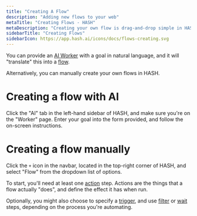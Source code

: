 ```yaml
---
title: "Creating A Flow"
description: "Adding new flows to your web"
metaTitle: "Creating Flows - HASH"
metaDescription: "Creating your own flow is drag-and-drop simple in HASH, which lets you define and automate processes with just a few clicks."
sidebarTitle: "Creating Flows"
sidebarIcon: https://app.hash.ai/icons/docs/flows-creating.svg
---
```


You can provide an [AI Worker](/guide/ai/workers) with a goal in natural language, and it will "translate" this into a [flow](/guide/flows).

Alternatively, you can manually create your own flows in HASH.

# Creating a flow with AI

Click the "AI" tab in the left-hand sidebar of HASH, and make sure you're on the "Worker" page. Enter your goal into the form provided, and follow the on-screen instructions.

# Creating a flow manually

Click the `+` icon in the navbar, located in the top-right corner of HASH, and select "Flow" from the dropdown list of options.

To start, you'll need at least one [action](/guide/flows/actions) step. Actions are the things that a flow actually "does", and define the effect it has when run.

Optionally, you might also choose to specify a [trigger](/guide/flows/triggers), and use [filter](/guide/flows/filters) or [wait](/guide/flows/waits) steps, depending on the process you're automating.
